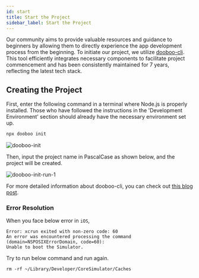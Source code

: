 ```yaml
---
id: start
title: Start the Project
sidebar_label: Start the Project
---
```



<AdFitMobileBanner
  unit="DAN-YpcHf9p49U5ykXi8"
  className="adfit-top-mobile"
/>

Our community aims to provide valuable resources and guidance to beginners by allowing them to directly experience the app development process from the beginning.
To initiate our project, we utilize [dooboo-cli](https://github.com/dooboolab/dooboo-cli). This tool efficiently integrates necessary components to facilitate project commencement and has been consistently maintained for 7 years, reflecting the latest tech stack.

## Creating the Project

First, enter the following command in a terminal where Node.js is properly installed. Those who have followed the instructions in the 'Development Environment' section should already have the necessary environment set up.

```bash
npx dooboo init
```

<img src={ImgDoobooInit} alt="dooboo-init" />

Then, input the project name in PascalCase as shown below, and the project will be created.

<img src={ImgDoobooInitRun1} alt="dooboo-init-run-1" />

For more detailed information about dooboo-cli, you can check out [this blog post](https://medium.com/crossplatformkorea/%EC%83%88%EB%A1%9C%EC%9A%B4-dooboo-cli-5c60e17a87e0).

### Error Resolution

When you face below error in `iOS`,
```
Error: xcrun exited with non-zero code: 60
An error was encountered processing the command (domain=NSPOSIXErrorDomain, code=60):
Unable to boot the Simulator.
```

Try to run below command and run again.
```
rm -rf ~/Library/Developer/CoreSimulator/Caches
```

<AdFitMobileBanner
  unit="DAN-weLLBNA8C31gpo1t"
  className="adfit-bottom-mobile"
/>
